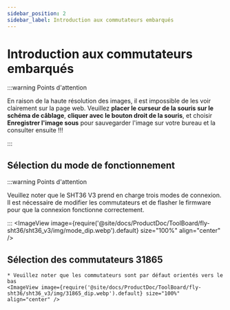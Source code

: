 ```yaml
---
sidebar_position: 2
sidebar_label: Introduction aux commutateurs embarqués
---
```




# Introduction aux commutateurs embarqués

:::warning Points d'attention

En raison de la haute résolution des images, il est impossible de les voir clairement sur la page web. Veuillez **placer le curseur de la souris sur le schéma de câblage**, **cliquer avec le bouton droit de la souris**, et choisir **Enregistrer l'image sous** pour sauvegarder l'image sur votre bureau et la consulter ensuite !!!

:::


## Sélection du mode de fonctionnement

:::warning Points d'attention

Veuillez noter que le SHT36 V3 prend en charge trois modes de connexion. Il est nécessaire de modifier les commutateurs et de flasher le firmware pour que la connexion fonctionne correctement.

:::
    <ImageView image={require('@site/docs/ProductDoc/ToolBoard/fly-sht36/sht36_v3/img/mode_dip.webp').default} size="100%" align="center" />

## Sélection des commutateurs 31865

    * Veuillez noter que les commutateurs sont par défaut orientés vers le bas
    <ImageView image={require('@site/docs/ProductDoc/ToolBoard/fly-sht36/sht36_v3/img/31865_dip.webp').default} size="100%" align="center" />